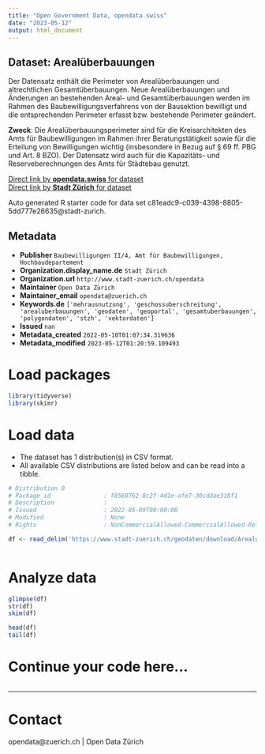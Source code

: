 ```yaml
---
title: "Open Government Data, opendata.swiss"
date: "2023-05-12"
output: html_document
---
```


## Dataset: Arealüberbauungen

Der Datensatz enthält die Perimeter von Arealüberbauungen und altrechtlichen Gesamtüberbauungen. Neue Arealüberbauungen und Änderungen an bestehenden Areal- und Gesamtüberbauungen werden im Rahmen des Baubewilligungsverfahrens von der Bausektion bewilligt und die entsprechenden Perimeter erfasst bzw. bestehende Perimeter geändert.


**Zweck**: Die Arealüberbauungsperimeter sind für die Kreisarchitekten des Amts für Baubewilligungen im Rahmen ihrer Beratungstätigkeit sowie für die Erteilung von Bewilligungen wichtig (insbesondere in Bezug auf § 69 ff. PBG und Art. 8 BZO). Der Datensatz wird auch für die Kapazitäts- und Reserveberechnungen des Amts für Städtebau genutzt.

[Direct link by **opendata.swiss** for dataset](https://opendata.swiss/de/dataset/arealuberbauungen)<br>
[Direct link by **Stadt Zürich** for dataset](https://data.stadt-zuerich.ch/dataset/geo_arealueberbauungen)

Auto generated R starter code for data set c81eadc9-c039-4398-8805-5dd777e26635@stadt-zurich.

## Metadata

- **Publisher** `Baubewilligungen II/4, Amt für Baubewilligungen, Hochbaudepartement`
- **Organization.display_name.de** `Stadt Zürich`
- **Organization.url** `http://www.stadt-zuerich.ch/opendata`
- **Maintainer** `Open Data Zürich`
- **Maintainer_email** `opendata@zuerich.ch`
- **Keywords.de** `['mehrausnutzung', 'geschossuberschreitung', 'arealuberbauungen', 'geodaten', 'geoportal', 'gesamtuberbauungen', 'polygondaten', 'stzh', 'vektordaten']`
- **Issued** `nan`
- **Metadata_created** `2022-05-10T01:07:34.319636`
- **Metadata_modified** `2023-05-12T01:20:59.109493`


# Load packages

```r

library(tidyverse)
library(skimr)

```

# Load data

-   The dataset has 1 distribution(s) in CSV format.
-   All available CSV distributions are listed below and can be read into a tibble.

```r

# Distribution 0
# Package_id               : f8560762-8c2f-4d1e-afe7-30cddae310f1
# Description              : 
# Issued                   : 2022-05-09T00:00:00
# Modified                 : None
# Rights                   : NonCommercialAllowed-CommercialAllowed-ReferenceNotRequired

df <- read_delim('https://www.stadt-zuerich.ch/geodaten/download/Arealueberbauungen?format=10008')



```

# Analyze data

```r

glimpse(df)
str(df)
skim(df)

head(df)
tail(df)

```

# Continue your code here...

```r

```

------------------------------------------------------------------------

# Contact

opendata@zuerich.ch | Open Data Zürich
